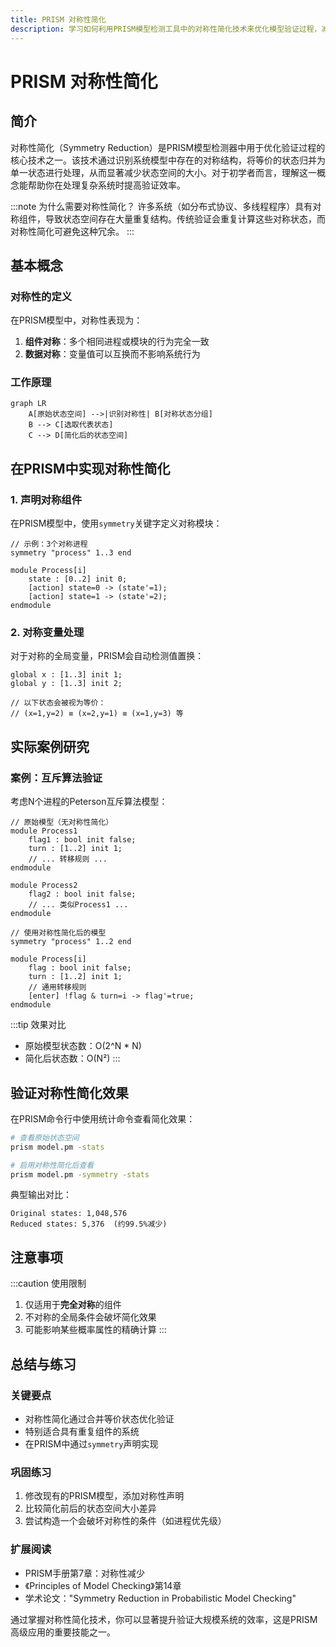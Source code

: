 ```yaml
---
title: PRISM 对称性简化
description: 学习如何利用PRISM模型检测工具中的对称性简化技术来优化模型验证过程，减少计算复杂度。
---
```


# PRISM 对称性简化

## 简介

对称性简化（Symmetry Reduction）是PRISM模型检测器中用于优化验证过程的核心技术之一。该技术通过识别系统模型中存在的对称结构，将等价的状态归并为单一状态进行处理，从而显著减少状态空间的大小。对于初学者而言，理解这一概念能帮助你在处理复杂系统时提高验证效率。

:::note 为什么需要对称性简化？
许多系统（如分布式协议、多线程程序）具有对称组件，导致状态空间存在大量重复结构。传统验证会重复计算这些对称状态，而对称性简化可避免这种冗余。
:::

## 基本概念

### 对称性的定义
在PRISM模型中，对称性表现为：
1. **组件对称**：多个相同进程或模块的行为完全一致
2. **数据对称**：变量值可以互换而不影响系统行为

### 工作原理
```mermaid
graph LR
    A[原始状态空间] -->|识别对称性| B[对称状态分组]
    B --> C[选取代表状态]
    C --> D[简化后的状态空间]
```

## 在PRISM中实现对称性简化

### 1. 声明对称组件
在PRISM模型中，使用`symmetry`关键字定义对称模块：

```prism
// 示例：3个对称进程
symmetry "process" 1..3 end

module Process[i]
    state : [0..2] init 0;
    [action] state=0 -> (state'=1);
    [action] state=1 -> (state'=2);
endmodule
```

### 2. 对称变量处理
对于对称的全局变量，PRISM会自动检测值置换：

```prism
global x : [1..3] init 1;
global y : [1..3] init 2;

// 以下状态会被视为等价：
// (x=1,y=2) ≡ (x=2,y=1) ≡ (x=1,y=3) 等
```

## 实际案例研究

### 案例：互斥算法验证
考虑N个进程的Peterson互斥算法模型：

```prism
// 原始模型（无对称性简化）
module Process1
    flag1 : bool init false;
    turn : [1..2] init 1;
    // ... 转移规则 ...
endmodule

module Process2
    flag2 : bool init false;
    // ... 类似Process1 ...
endmodule

// 使用对称性简化后的模型
symmetry "process" 1..2 end

module Process[i]
    flag : bool init false;
    turn : [1..2] init 1;
    // 通用转移规则
    [enter] !flag & turn=i -> flag'=true;
endmodule
```

:::tip 效果对比
- 原始模型状态数：O(2^N * N)
- 简化后状态数：O(N²)
:::

## 验证对称性简化效果

在PRISM命令行中使用统计命令查看简化效果：

```bash
# 查看原始状态空间
prism model.pm -stats

# 启用对称性简化后查看
prism model.pm -symmetry -stats
```

典型输出对比：
```
Original states: 1,048,576
Reduced states: 5,376  (约99.5%减少)
```

## 注意事项

:::caution 使用限制
1. 仅适用于**完全对称**的组件
2. 不对称的全局条件会破坏简化效果
3. 可能影响某些概率属性的精确计算
:::

## 总结与练习

### 关键要点
- 对称性简化通过合并等价状态优化验证
- 特别适合具有重复组件的系统
- 在PRISM中通过`symmetry`声明实现

### 巩固练习
1. 修改现有的PRISM模型，添加对称性声明
2. 比较简化前后的状态空间大小差异
3. 尝试构造一个会破坏对称性的条件（如进程优先级）

### 扩展阅读
- PRISM手册第7章：对称性减少
- 《Principles of Model Checking》第14章
- 学术论文："Symmetry Reduction in Probabilistic Model Checking"

通过掌握对称性简化技术，你可以显著提升验证大规模系统的效率，这是PRISM高级应用的重要技能之一。